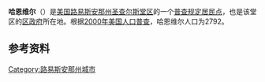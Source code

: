 {{Geobox
| Settlement
<!-- *** Name section *** -->
| name                        = 哈恩维尔
| native_name                 =
| official_name               = 哈恩维尔市
| category                    = [[普查规定居民点|普查规定居民点]]
<!-- *** Image *** -->
| image                       =
| image_size                  =
| image_caption               =
<!-- *** Symbols *** -->
| flag                        =
| flag_size                   =
| symbol                      =
| symbol_size                 =
| symbol_type                 =
<!-- *** Country etc. *** -->
| country                     = {{USA}}
| state                       = [[路易斯安那州|路易斯安那州]]
| region                      = [[圣查尔斯堂区_(路易斯安那州)|圣查尔斯堂区]]
| region_type                 = 堂区
<!-- *** Geography *** -->
| area_imperial               = 8.8
| area_land_imperial          = 7.8
| area_water_imperial         = 1.0
| area_water_percentage       = auto
| area_percentage_round       = 2
| area_round                  = 1
| location                    =
| lat_d                       = 29
| lat_m                       = 58
| lat_s                       = 01
| lat_NS                      = N
| long_d                      = 90
| long_m                      = 24
| long_s                      = 36
| long_EW                     = W
| elevation_imperial          = 13
| elevation_round             = 1
<!-- *** Population *** -->
| population_as_of            = 2000
| population                  = 2792
| population_density_imperial = 358.8
| population_density_round    = 1
<!-- *** Government *** -->
| established_type            =
| established                 =
| mayor                       =
<!-- *** Various codes *** -->
| timezone                    = [[北美中部时区|CST]]
| utc_offset                  = -6
| timezone_DST                = [[北美中部时区|CDT]]
| utc_offset_DST              = -5
| postal_code                 =
| postal_code_type            =
| area_code                   = 985
| area_code_type              =
| code2_type                  =
| code2                       =
<!-- *** Free fields *** -->
| free_type                   =
| free                        =
| free1_type                  =
| free1                       =
<!-- *** Map section *** -->
| map                         = Louisiana Locator Map.PNG
| map_size                    =
| map_caption                 = 哈恩维尔在路易斯安那州的位置
| map_locator                 = Louisiana
| map1                        = Map of USA LA.svg
| map1_caption                = 路易斯安那州在美国的位置
<!-- *** Website *** -->
| website                     =
}}

'''哈恩维尔'''（{{lang|en|'''Hahnville'''}}）是[[美国|美国]][[路易斯安那州|路易斯安那州]][[圣查尔斯堂区_(路易斯安那州)|圣查尔斯堂区]]的一个[[普查规定居民点|普查规定居民点]]，也是该堂区的[[县城|区政府]]所在地{{GR|6}}{{GR|6}}。根据[[2000年美国人口普查|2000年美国人口普查]]，哈恩维尔人口为2792。

==参考资料==
<references />


[[Category:路易斯安那州城市|Category:路易斯安那州城市]]
